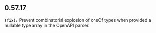 ## 0.57.17
**`(fix):`** Prevent combinatorial explosion of oneOf types when provided a nullable type array in the OpenAPI parser.


